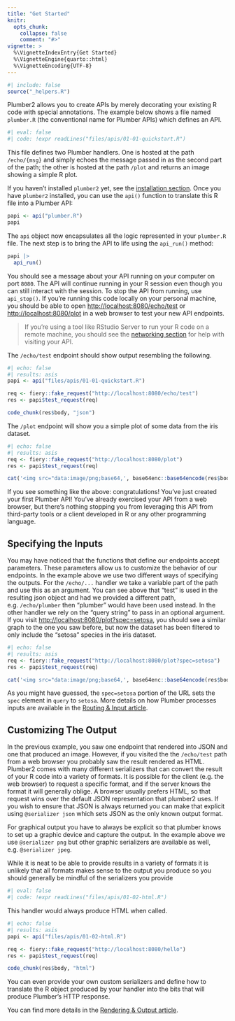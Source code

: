 ```yaml
---
title: "Get Started"
knitr:
  opts_chunk:
    collapse: false
    comment: "#>"
vignette: >
  %\VignetteIndexEntry{Get Started}
  %\VignetteEngine{quarto::html}
  %\VignetteEncoding{UTF-8}
---
```


```r
#| include: false
source("_helpers.R")
```

Plumber2 allows you to create APIs by merely decorating your existing R code with special annotations. The example below shows a file named `plumber.R` (the conventional name for Plumber APIs) which defines an API.

```r
#| eval: false
#| code: !expr readLines("files/apis/01-01-quickstart.R")
```

This file defines two Plumber handlers. One is hosted at the path `/echo/{msg}` and simply echoes the message passed in as the second part of the path; the other is hosted at the path `/plot` and returns an image showing a simple R plot.

If you haven't installed `plumber2` yet, see the [installation section](./index.html#installation). Once you have `plumber2` installed, you can use the `api()` function to translate this R file into a Plumber API:

``` r
papi <- api("plumber.R")
papi
```

The `api` object now encapsulates all the logic represented in your `plumber.R` file. The next step is to bring the API to life using the `api_run()` method:

``` r
papi |>
  api_run()
```

You should see a message about your API running on your computer on port `8080`. The API will continue running in your R session even though you can still interact with the session. To stop the API from running, use `api_stop()`. If you're running this code locally on your personal machine, you should be able to open <http://localhost:8080/echo/test> or <http://localhost:8080/plot> in a web browser to test your new API endpoints.

> If you're using a tool like RStudio Server to run your R code on a remote machine, you should see the [networking section](./security.html#networking) for help with visiting your API.

The `/echo/test` endpoint should show output resembling the following.

```r
#| echo: false
#| results: asis
papi <- api("files/apis/01-01-quickstart.R")

req <- fiery::fake_request("http://localhost:8080/echo/test")
res <- papi$test_request(req)

code_chunk(res$body, "json")
```

The `/plot` endpoint will show you a simple plot of some data from the iris dataset.

```r
#| echo: false
#| results: asis
req <- fiery::fake_request("http://localhost:8080/plot")
res <- papi$test_request(req)

cat('<img src="data:image/png;base64,', base64enc::base64encode(res$body), '">')
```

If you see something like the above: congratulations! You've just created your first Plumber API! You've already exercised your API from a web browser, but there's nothing stopping you from leveraging this API from third-party tools or a client developed in R or any other programming language.

## Specifying the Inputs

You may have noticed that the functions that define our endpoints accept parameters. These parameters allow us to customize the behavior of our endpoints. In the example above we use two different ways of specifying the outputs. For the `/echo/...` handler we take a variable part of the path and use this as an argument. You can see above that "test" is used in the resulting json object and had we provided a different path, e.g. `/echo/plumber` then "plumber" would have been used instead. In the other handler we rely on the "query string" to pass in an optional argument. If you visit <http://localhost:8080/plot?spec=setosa>, you should see a similar graph to the one you saw before, but now the dataset has been filtered to only include the "setosa" species in the iris dataset.

```r
#| echo: false
#| results: asis
req <- fiery::fake_request("http://localhost:8080/plot?spec=setosa")
res <- papi$test_request(req)

cat('<img src="data:image/png;base64,', base64enc::base64encode(res$body), '">')
```

As you might have guessed, the `spec=setosa` portion of the URL sets the `spec` element in `query` to `setosa`. More details on how Plumber processes inputs are available in the [Routing & Input article](./routing-and-input.html).

## Customizing The Output

In the previous example, you saw one endpoint that rendered into JSON and one that produced an image. However, if you visited the the `/echo/test` path from a web browser you probably saw the result rendered as HTML. Plumber2 comes with many different serializers that can convert the result of your R code into a variety of formats. It is possible for the client (e.g. the web browser) to request a specific format, and if the server knows the format it will generally oblige. A browser usually prefers HTML, so that request wins over the default JSON representation that plumber2 uses. If you wish to ensure that JSON is always returned you can make that explicit using `@serializer json` which sets JSON as the only known output format.

For graphical output you have to always be explicit so that plumber knows to set up a graphic device and capture the output. In the example above we use `@serializer png` but other graphic serializers are available as well, e.g. `@serializer jpeg`.

While it is neat to be able to provide results in a variety of formats it is unlikely that all formats makes sense to the output you produce so you should generally be mindful of the serializers you provide

```r
#| eval: false
#| code: !expr readLines("files/apis/01-02-html.R")
```

This handler would always produce HTML when called.

```r
#| echo: false
#| results: asis
papi <- api("files/apis/01-02-html.R")

req <- fiery::fake_request("http://localhost:8080/hello")
res <- papi$test_request(req)

code_chunk(res$body, "html")
```

You can even provide your own custom serializers and define how to translate the R object produced by your handler into the bits that will produce Plumber's HTTP response.

You can find more details in the [Rendering & Output article](./rendering-output.html).
